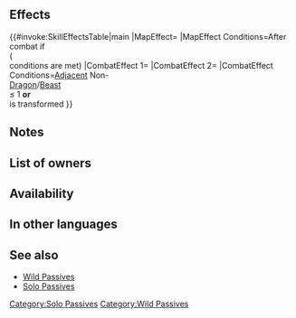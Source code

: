 {{Passive
|name=Atk/Spd Wild
|type=A
|exclusive=0
|canUseWeapon={{WeaponList|Beast}}
|canUseMove={{MoveList|All}}
|properties=random_owner
|1name=Atk/Spd Wild
|alt1name=Atk Spd Wild
|1tagid=SID_攻撃速さの野性
|1effect=If number of adjacent allies other than beast or dragon allies ≤ 1, or if unit is transformed, grants Atk/Spd+7 to unit during combat and grants Special cooldown charge +1 to unit per attack during combat (only highest value applied; does not stack), and restores 7 HP to unit after combat.
|1cost=300
|1required=Atk/Spd Solo 3
}}
==Effects==
{{#invoke:SkillEffectsTable|main
|MapEffect={{Eft|Heal|7}}
|MapEffect Conditions=After combat if<br>
({{Eft|Temporary buffs|Atk/Spd|7}}<br>conditions are met)
|CombatEffect 1={{Eft|Temporary buffs|Atk/Spd|7}}
|CombatEffect 2={{Eft|Accelerate Charge}}
|CombatEffect Conditions=[[Adjacent]] Non-<br>{{Cwti|group=1|Beast,Dragon}} [[Dragon]]/[[Beast]]<br>{{Tgt|Allies}} ≤ 1 '''or''' {{Tgt|Unit}}<br>is transformed
}}

==Notes==
{{IfUnitTransforms}}
{{Temporary buffs}}
{{CooldownChargePlus}}
{{After combat healing}}
==List of owners==
{{Skill Hero List}}
==Availability==
{{PassiveFocusList}}
{{PassiveDistributionList}}
{{PassiveCombatManualList}}
==In other languages==
{{OtherLanguages
|english=Atk/Spd Wild
|japanese=攻撃速さの野性
|german=Agr./Ges.-Rauheit
|spanishEU=Bravío Ata/Vel
|spanishLA=Bravío Atq./Vel.
|french=Féroce Atq/Vit
|italian=Ferocia Att/Vel
|chineseTW=攻擊速度的野性
|portuguese=Bestial Atq./Vel.
}}

==See also==
{{See also skills|cond=Description LIKE '%if unit is transformed%' AND Exclusive='1'}}
* [[Skill families/A Passives#Wild|Wild Passives]]
* [[Solo Passives]]
{{Passives Navbox|A}}
[[Category:Solo Passives]]
[[Category:Wild Passives]]